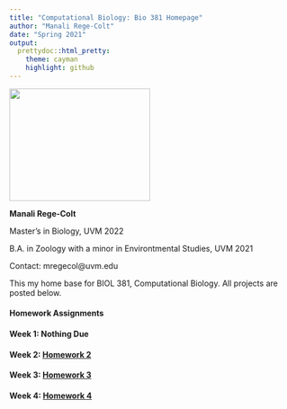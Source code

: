 ```yaml
---
title: "Computational Biology: Bio 381 Homepage"
author: "Manali Rege-Colt"
date: "Spring 2021"
output: 
  prettydoc::html_pretty:
    theme: cayman
    highlight: github
---
```


<img src="IMG_0690.jpg" width = "250" height ="200" /> 

**Manali Rege-Colt**

Master's in Biology, UVM 2022

B.A. in Zoology with a minor in Environtmental Studies, UVM 2021

Contact: mregecol@uvm.edu


This my home base for BIOL 381, Computational Biology. All projects are posted below. 

#### Homework Assignments

#### Week 1: **Nothing Due**

#### Week 2: [ Homework 2](Homework_2.html)

#### Week 3: [ Homework 3](Homework-_3.html)

#### Week 4: [Homework 4](Homework_4.md)


